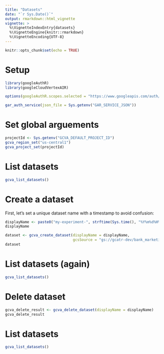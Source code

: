 ```yaml
---
title: "Datasets"
date: "`r Sys.Date()`"
output: rmarkdown::html_vignette
vignette: >
  %\VignetteIndexEntry{datasets}
  %\VignetteEngine{knitr::rmarkdown}
  %\VignetteEncoding{UTF-8}
---
```


```r
knitr::opts_chunk$set(echo = TRUE)
```

# Setup

```r
library(googleAuthR)
library(googleCloudVertexAIR)

options(googleAuthR.scopes.selected = "https://www.googleapis.com/auth/cloud-platform")

gar_auth_service(json_file = Sys.getenv("GAR_SERVICE_JSON"))
```

# Set global arguements

```r
projectId <- Sys.getenv("GCVA_DEFAULT_PROJECT_ID")
gcva_region_set("us-central1")
gcva_project_set(projectId)
```

# List datasets

```r
gcva_list_datasets()
```

# Create a dataset


First, let's set a unique dataset name with a timestamp to avoid confusion:

```r
displayName <- paste0("my-experiment-", strftime(Sys.time(), "%Y%m%d%H%M%S"))
displayName
```


```r
dataset <- gcva_create_dataset(displayName = displayName,
                               gcsSource = "gs://gcatr-dev/bank_marketing.csv")
dataset
```

# List datasets (again)

```r
gcva_list_datasets()
```

# Delete dataset

```r
gcva_delete_result <- gcva_delete_dataset(displayName = displayName)
gcva_delete_result
```

# List datasets

```r
gcva_list_datasets()
```

